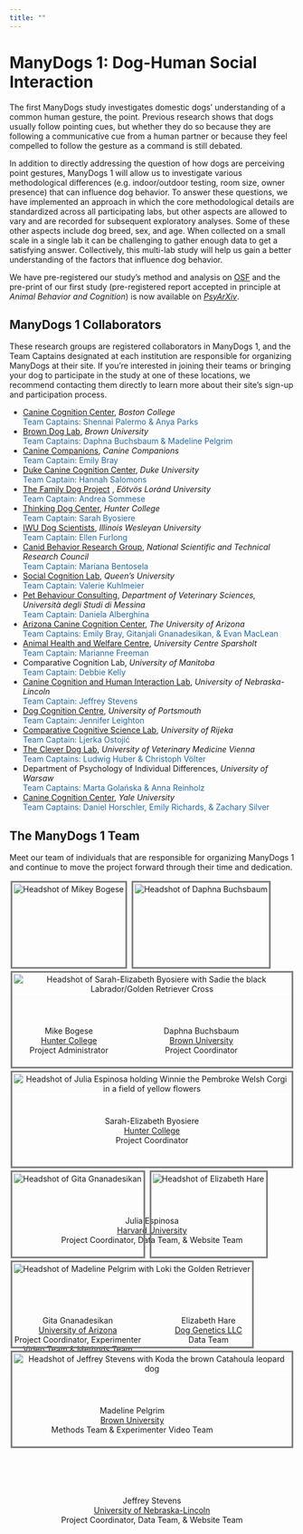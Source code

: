 ```yaml
---
title: ""
---
```

<style>
figure {
  margin:2px;
  display:inline-block;
  vertical-align:top;
  border:solid gray;
  text-align:center;
  position:relative;
  padding-bottom:9em;
}
figure img {
  display:block;
  border:solid white
}
figcaption{
  position:absolute;
  top:250px;
  left:0;
  right:0;
  padding:0.2em 2px;
  min-height:3em;
  opacity:1;
  transition:0.5s;;
}
figcaption p {
  margin:0;
}

</style>

# ManyDogs 1: Dog-Human Social Interaction

The first ManyDogs study investigates domestic dogs' understanding of a common human gesture, the point. Previous research shows that dogs usually follow pointing cues, but whether they do so because they are following a communicative cue from a human partner or because they feel compelled to follow the gesture as a command is still debated. 

In addition to directly addressing the question of how dogs are perceiving point gestures, ManyDogs 1 will allow us to investigate various methodological differences (e.g. indoor/outdoor testing, room size, owner presence) that can influence dog behavior. To answer these questions, we have implemented an approach in which the core methodological details are standardized across all participating labs, but other aspects are allowed to vary and are recorded for subsequent exploratory analyses. Some of these other aspects include dog breed, sex, and age. When collected on a small scale in a single lab it can be challenging to gather enough data to get a satisfying answer. Collectively, this multi-lab study will help us gain a better understanding of the factors that influence dog behavior.  

We have pre-registered our study's method and analysis on [OSF](https://osf.io/9r5xf/) and the pre-print of our first study (pre-registered report accepted in principle at _Animal Behavior and Cognition_) is now available on [_PsyArXiv_](https://doi.org/10.31234/osf.io/f86jq).

<!--## Implementing ManyDogs 1 at your site

We have designed the methods to be minimalistic and inexpensive so that the cost of running the study is low; the only materials necessary are:

* 4 solo cups (or containers of a similar shape and size) 
* an small occluder (which can be made from foam board or cardboard) 
* tape or post-its to mark out the testing area 
* a leash 
* some dog treats 
* a stopwatch/timer 
* a chair 
* video recording capabilities 

Ideally, two trained experimenters will perform all of the experimenting and dog handling, but if necessary a single trained experimenter can instruct the dog's guardian in the role of handler. Participating researchers will need to provide proof of ethics (e.g., IACUC) approval from their institution for conducting this study (we are able to advise on obtaining ethics!). 

For a comprehensive overview of ManyDogs 1 and instructions on how to get involved in different aspects of the study, hit the button below and also see the ManyDogs [Manual](https://docs.google.com/document/d/1iuYElQSssoOMVC3nu7BLrFZovoM0TIEqmGM1bUaYbpo/edit?usp=sharing). The ManyDogs 1 [Protocol](https://docs.google.com/document/d/1IV2h2YXmyYpOw0U3IgxxQZD8zlkc0VHcencWx1fJm4s/edit?usp=sharing) contains the detailed experimental protocol for collaborators and information on collecting and submitting data.  


<p align="center"><a href="/getinvolved" class="btn btn-primary">Get Involved!</a></p>-->

## ManyDogs 1 Collaborators 
These research groups are registered collaborators in ManyDogs 1, and the Team Captains designated at each institution are responsible for organizing ManyDogs at their site. If you're interested in joining their teams or bringing your dog to participate in the study at one of these locations, we recommend contacting them directly to learn more about their site's sign-up and participation process.

* [Canine Cognition Center](https://sites.bc.edu/doglab/), _Boston College_ <br>
	<span style="color:#25679E;">Team Captains: Shennai Palermo & Anya Parks</span>
* [Brown Dog Lab](https://sites.brown.edu/browndoglab/), _Brown University_ <br>
	<span style="color:#25679E;">Team Captains: Daphna Buchsbaum & Madeline Pelgrim</span>
* [Canine Companions](https://canine.org/), _Canine Companions_ <br>
	<span style="color:#25679E;">Team Captain: Emily Bray</span>
* [Duke Canine Cognition Center](https://evolutionaryanthropology.duke.edu/research/dogs), _Duke University_ <br>
	<span style="color:#25679E;">Team Captain: Hannah Salomons</span>
* [The Family Dog Project](https://familydogproject.elte.hu/)	, _Eötvös Loránd University_ <br>
  <span style="color:#25679E;">Team Captain: Andrea Sommese</span>
* [Thinking Dog Center](https://sites.google.com/view/huntertdc/home), _Hunter College_ <br>
	<span style="color:#25679E;">Team Captain: Sarah Byosiere</span>
* [IWU Dog Scientists](https://www.iwudogscientists.com/), _Illinois Wesleyan University_ <br>
	<span style="color:#25679E;">Team Captain: Ellen Furlong</span>
* [Canid Behavior Research Group](https://www.canids.com.ar/), _National Scientific and Technical Research Council_ <br>
	<span style="color:#25679E;">Team Captain: Mariana Bentosela</span>
* [Social Cognition Lab](https://www.socialcognitionlab.com/), _Queen's University_<br>
	<span style="color:#25679E;">Team Captain: Valerie Kuhlmeier</span>
* [Pet Behaviour Consulting](https://www.unime.it/it/dipartimenti/vet), _Department of Veterinary Sciences, Università degli Studi di Messina_<br> 
	<span style="color:#25679E;">Team Captain: Daniela Alberghina</span>
* [Arizona Canine Cognition Center](https://dogs.arizona.edu/), _The University of Arizona_ <br>
	<span style="color:#25679E;">Team Captains: Emily Bray, Gitanjali Gnanadesikan, & Evan MacLean</span>
* [Animal Health and Welfare Centre](https://www.sparsholt.ac.uk/ucs-animal-zoo-management-facilities/), _University Centre Sparsholt_ <br>
	<span style="color:#25679E;">Team Captain: Marianne Freeman</span>
* Comparative Cognition Lab, _University of Manitoba_<br>
	<span style="color:#25679E;">Team Captain: Debbie Kelly</span>
* [Canine Cognition and Human Interaction Lab](https://dogcog.unl.edu), _University of Nebraska-Lincoln_ <br>
	<span style="color:#25679E;">Team Captain: Jeffrey Stevens</span>
* [Dog Cognition Centre](https://www.port.ac.uk/research/research-centres-and-groups/dog-cognition-centre), _University of Portsmouth_ <br>
	<span style="color:#25679E;">Team Captain: Jennifer Leighton</span>
* [Comparative Cognitive Science Lab](http://www.ccsl.uniri.hr/), _University of Rijeka_ <br>
	<span style="color:#25679E;">Team Captain: Ljerka Ostojić</span>
* [The Clever Dog Lab](https://www.vetmeduni.ac.at/cleverdoglab), _University of Veterinary Medicine Vienna_ <br>
	<span style="color:#25679E;">Team Captains: Ludwig Huber & Christoph Völter</span>
* Department of Psychology of Individual Differences, _University of Warsaw_ <br>
	<span style="color:#25679E;">Team Captains: Marta Golańska & Anna Reinholz</span>
* [Canine Cognition Center](https://doglab.yale.edu/), _Yale University_ <br>
	<span style="color:#25679E;">Team Captains: Daniel Horschler, Emily Richards, & Zachary Silver</span>

## The ManyDogs 1 Team
Meet our team of individuals that are responsible for organizing ManyDogs 1 and continue to move the project forward through their time and dedication.  

<div id="gridimg">
  <figure>
    <img src="images/mikey_bogese.jpg" id="headshot" alt="Headshot of Mikey Bogese"/>
    <figcaption>
      <p id="name-header">Mike Bogese</p>
      <p><a href="https://sites.google.com/view/huntertdc/who-are-we">Hunter College</a></p>
      <p>Project Administrator</p>
    </figcaption>
  </figure>
  <figure>
    <img src="images/daphna_buchsbaum.jpg" id="headshot" alt="Headshot of Daphna Buchsbaum" />
    <figcaption>
      <p id="name-header">Daphna Buchsbaum </p>
      <p><a href="http://www.cocodevlab.com/principal-investigator.html/">Brown University</a></p>
      <p>Project Coordinator</p>
    </figcaption>
  </figure>
  <figure>
    <img src="images/sarah_byosiere.jpg" id="headshot" alt="Headshot of Sarah-Elizabeth Byosiere with Sadie the black Labrador/Golden Retriever Cross" />
    <figcaption>
      <p id="name-header">Sarah-Elizabeth Byosiere</p>
      <p><a href="https://sarahbyosiere.wixsite.com/sarahbyosiere/about">Hunter College</a></p>
      <p>Project Coordinator</p>
    </figcaption>
  </figure>
  <figure>
    <img src="images/julia_espinosa.jpg" id="headshot" alt="Headshot of Julia Espinosa holding Winnie the Pembroke Welsh Corgi in a field of yellow flowers" />
    <figcaption>
      <p id="name-header">Julia Espinosa</p>
      <p><a href="https://sites.google.com/view/jespinosa">Harvard University</a></p>
      <p>Project Coordinator, Data Team, & Website Team</p>
    </figcaption>
  </figure>
  <figure>
    <img src="images/gita_gnanadesikan.jpg" id="headshot" alt="Headshot of Gita Gnanadesikan" />
    <figcaption>
      <p id="name-header">Gita Gnanadesikan</p>
      <p><a href="http://u.arizona.edu/~gitag/">University of Arizona</a></p>
      <p>Project Coordinator, Experimenter Video Team & Methods Team</p>
    </figcaption>
  </figure>
  <figure>
    <img src="images/liz_hare.jpg" id="headshot" alt="Headshot of Elizabeth Hare" />
    <figcaption>
      <p id="name-header">Elizabeth Hare</p>
      <p><a href="http://doggenetics.com/">Dog Genetics LLC</a></p>
      <p>Data Team</p>
    </figcaption>
  </figure>
  <figure>
    <img src="images/madeline_pelgrim.jpg" id="headshot" alt="Headshot of Madeline Pelgrim with Loki the Golden Retriever" />
    <figcaption>
      <p id="name-header">Madeline Pelgrim</p>
      <p><a href="https://mpelgrim.github.io/">Brown University</a></p>
      <p>Methods Team & Experimenter Video Team</p>
    </figcaption>
  </figure>
  <figure>
    <img src="images/jeff_stevens.jpg" id="headshot" alt="Headshot of Jeffrey Stevens with Koda the brown Catahoula leopard dog" />
    <figcaption>
      <p id="name-header">Jeffrey Stevens</p>
      <p><a href="https://dogcog.unl.edu/people">University of Nebraska-Lincoln</a></p>
      <p>Project Coordinator, Data Team, & Website Team</p>
    </figcaption>
  </figure>
</div>

